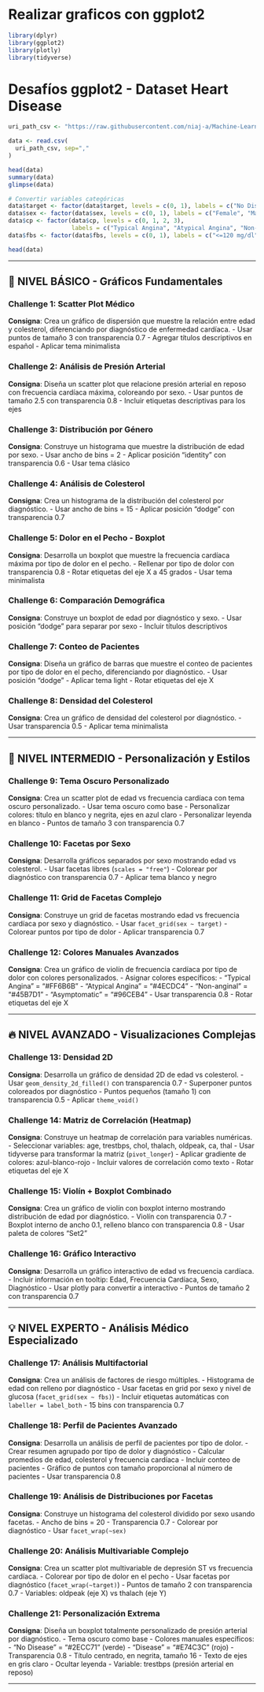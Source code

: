 # Realizar graficos con ggplot2

```R
library(dplyr)
library(ggplot2)
library(plotly)
library(tidyverse)
```

# **Desafíos ggplot2 - Dataset Heart Disease**
```R

uri_path_csv <- "https://raw.githubusercontent.com/niaj-a/Machine-Learning/refs/heads/master/10.classification-metrics/heart.csv"

data <- read.csv(
  uri_path_csv, sep=","
)

head(data)
summary(data)
glimpse(data)
```

```R
# Convertir variables categóricas
data$target <- factor(data$target, levels = c(0, 1), labels = c("No Disease", "Disease"))
data$sex <- factor(data$sex, levels = c(0, 1), labels = c("Female", "Male"))
data$cp <- factor(data$cp, levels = c(0, 1, 2, 3), 
                  labels = c("Typical Angina", "Atypical Angina", "Non-anginal", "Asymptomatic"))
data$fbs <- factor(data$fbs, levels = c(0, 1), labels = c("<=120 mg/dl", ">120 mg/dl"))

head(data)
```

---

## **🎯 NIVEL BÁSICO - Gráficos Fundamentales**

### **Challenge 1: Scatter Plot Médico**
**Consigna**: Crea un gráfico de dispersión que muestre la relación entre edad y colesterol, diferenciando por diagnóstico de enfermedad cardíaca.
- Usar puntos de tamaño 3 con transparencia 0.7
- Agregar títulos descriptivos en español
- Aplicar tema minimalista

### **Challenge 2: Análisis de Presión Arterial**
**Consigna**: Diseña un scatter plot que relacione presión arterial en reposo con frecuencia cardíaca máxima, coloreando por sexo.
- Usar puntos de tamaño 2.5 con transparencia 0.8
- Incluir etiquetas descriptivas para los ejes

### **Challenge 3: Distribución por Género**
**Consigna**: Construye un histograma que muestre la distribución de edad por sexo.
- Usar ancho de bins = 2
- Aplicar posición "identity" con transparencia 0.6
- Usar tema clásico

### **Challenge 4: Análisis de Colesterol**
**Consigna**: Crea un histograma de la distribución del colesterol por diagnóstico.
- Usar ancho de bins = 15
- Aplicar posición "dodge" con transparencia 0.7

### **Challenge 5: Dolor en el Pecho - Boxplot**
**Consigna**: Desarrolla un boxplot que muestre la frecuencia cardíaca máxima por tipo de dolor en el pecho.
- Rellenar por tipo de dolor con transparencia 0.8
- Rotar etiquetas del eje X a 45 grados
- Usar tema minimalista

### **Challenge 6: Comparación Demográfica**
**Consigna**: Construye un boxplot de edad por diagnóstico y sexo.
- Usar posición "dodge" para separar por sexo
- Incluir títulos descriptivos

### **Challenge 7: Conteo de Pacientes**
**Consigna**: Diseña un gráfico de barras que muestre el conteo de pacientes por tipo de dolor en el pecho, diferenciando por diagnóstico.
- Usar posición "dodge"
- Aplicar tema light
- Rotar etiquetas del eje X

### **Challenge 8: Densidad del Colesterol**
**Consigna**: Crea un gráfico de densidad del colesterol por diagnóstico.
- Usar transparencia 0.5
- Aplicar tema minimalista

---

## **🚀 NIVEL INTERMEDIO - Personalización y Estilos**

### **Challenge 9: Tema Oscuro Personalizado**
**Consigna**: Crea un scatter plot de edad vs frecuencia cardíaca con tema oscuro personalizado.
- Usar tema oscuro como base
- Personalizar colores: título en blanco y negrita, ejes en azul claro
- Personalizar leyenda en blanco
- Puntos de tamaño 3 con transparencia 0.7

### **Challenge 10: Facetas por Sexo**
**Consigna**: Desarrolla gráficos separados por sexo mostrando edad vs colesterol.
- Usar facetas libres (`scales = "free"`)
- Colorear por diagnóstico con transparencia 0.7
- Aplicar tema blanco y negro

### **Challenge 11: Grid de Facetas Complejo**
**Consigna**: Construye un grid de facetas mostrando edad vs frecuencia cardíaca por sexo y diagnóstico.
- Usar `facet_grid(sex ~ target)`
- Colorear puntos por tipo de dolor
- Aplicar transparencia 0.7

### **Challenge 12: Colores Manuales Avanzados**
**Consigna**: Crea un gráfico de violín de frecuencia cardíaca por tipo de dolor con colores personalizados.
- Asignar colores específicos:
  - "Typical Angina" = "#FF6B6B"
  - "Atypical Angina" = "#4ECDC4"
  - "Non-anginal" = "#45B7D1"
  - "Asymptomatic" = "#96CEB4"
- Usar transparencia 0.8
- Rotar etiquetas del eje X

---

## **🔥 NIVEL AVANZADO - Visualizaciones Complejas**

### **Challenge 13: Densidad 2D**
**Consigna**: Desarrolla un gráfico de densidad 2D de edad vs colesterol.
- Usar `geom_density_2d_filled()` con transparencia 0.7
- Superponer puntos coloreados por diagnóstico
- Puntos pequeños (tamaño 1) con transparencia 0.5
- Aplicar `theme_void()`

### **Challenge 14: Matriz de Correlación (Heatmap)**
**Consigna**: Construye un heatmap de correlación para variables numéricas.
- Seleccionar variables: age, trestbps, chol, thalach, oldpeak, ca, thal
- Usar tidyverse para transformar la matriz (`pivot_longer`)
- Aplicar gradiente de colores: azul-blanco-rojo
- Incluir valores de correlación como texto
- Rotar etiquetas del eje X

### **Challenge 15: Violín + Boxplot Combinado**
**Consigna**: Crea un gráfico de violín con boxplot interno mostrando distribución de edad por diagnóstico.
- Violín con transparencia 0.7
- Boxplot interno de ancho 0.1, relleno blanco con transparencia 0.8
- Usar paleta de colores "Set2"

### **Challenge 16: Gráfico Interactivo**
**Consigna**: Desarrolla un gráfico interactivo de edad vs frecuencia cardíaca.
- Incluir información en tooltip: Edad, Frecuencia Cardíaca, Sexo, Diagnóstico
- Usar plotly para convertir a interactivo
- Puntos de tamaño 2 con transparencia 0.7

---

## **💡 NIVEL EXPERTO - Análisis Médico Especializado**

### **Challenge 17: Análisis Multifactorial**
**Consigna**: Crea un análisis de factores de riesgo múltiples.
- Histograma de edad con relleno por diagnóstico
- Usar facetas en grid por sexo y nivel de glucosa (`facet_grid(sex ~ fbs)`)
- Incluir etiquetas automáticas con `labeller = label_both`
- 15 bins con transparencia 0.7

### **Challenge 18: Perfil de Pacientes Avanzado**
**Consigna**: Desarrolla un análisis de perfil de pacientes por tipo de dolor.
- Crear resumen agrupado por tipo de dolor y diagnóstico
- Calcular promedios de edad, colesterol y frecuencia cardíaca
- Incluir conteo de pacientes
- Gráfico de puntos con tamaño proporcional al número de pacientes
- Usar transparencia 0.8

### **Challenge 19: Análisis de Distribuciones por Facetas**
**Consigna**: Construye un histograma del colesterol dividido por sexo usando facetas.
- Ancho de bins = 20
- Transparencia 0.7
- Colorear por diagnóstico
- Usar `facet_wrap(~sex)`

### **Challenge 20: Análisis Multivariable Complejo**
**Consigna**: Crea un scatter plot multivariable de depresión ST vs frecuencia cardíaca.
- Colorear por tipo de dolor en el pecho
- Usar facetas por diagnóstico (`facet_wrap(~target)`)
- Puntos de tamaño 2 con transparencia 0.7
- Variables: oldpeak (eje X) vs thalach (eje Y)

### **Challenge 21: Personalización Extrema**
**Consigna**: Diseña un boxplot totalmente personalizado de presión arterial por diagnóstico.
- Tema oscuro como base
- Colores manuales específicos:
  - "No Disease" = "#2ECC71" (verde)
  - "Disease" = "#E74C3C" (rojo)
- Transparencia 0.8
- Título centrado, en negrita, tamaño 16
- Texto de ejes en gris claro
- Ocultar leyenda
- Variable: trestbps (presión arterial en reposo)

---